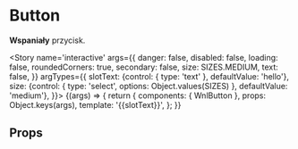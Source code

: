 
<Meta title='atoms/Button' component={WnlButton} />

# Button

**Wspaniały** przycisk.

<Story name='interactive'
    args={{
    danger: false,
    disabled: false,
    loading: false,
    roundedCorners: true,
    secondary: false,
    size: SIZES.MEDIUM,
    text: false,
    }}
    argTypes={{
        slotText: {control: { type: 'text' }, defaultValue: 'hello'},
        size: {control: { type: 'select', options: Object.values(SIZES) }, defaultValue: 'medium'},
    }}>
    {(args) => {
        return {
            components: { WnlButton },
            props: Object.keys(args),
            template: '<wnl-button :size="size" :danger="danger" :disabled="disabled" :loading="loading" :roundedCorners="roundedCorners" :secondary="secondary" :text="text">{{slotText}}</wnl-button>',
        };
    }}
</Story>

## Props

<Props of={WnlButton} />
